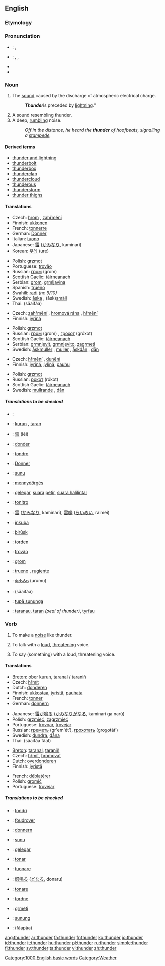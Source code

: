 {{see|thundër}}
==English==

===Etymology===
{{etymon|OE.|þunor}}

===Pronunciation===
*{{italbrac|UK}}: {{IPA|/ˈθʌn.də/}}, {{SAMPA|/"TVnd@/}}
*{{italbrac|US}}: {{enPR|/thŭn'dər/}}, {{IPA|/ˈθʌn.dɚ/}}, {{SAMPA|/"TVnd@`/}}
*{{audio|en-us-thunder.ogg|Audio (US)}}
*{{rhymes|ʌndə(r)}}

===Noun===
{{wikipedia}}
{{en-noun|-}}

# The [[sound]] caused by the discharge of atmospheric electrical charge.
#:'''''Thunder''' ''is preceded by [[lightning]].''
# A sound resembling thunder.
# A deep, [[rumble|rumbling]] noise.
#:''Off in the distance, he heard the '''thunder''' of hoofbeats, signalling a [[stampede]].''

====Derived terms====
*[[thunder and lightning]]<!--figurative sense-->
*[[thunderbolt]]
*[[thunderbox]]
*[[thunderclap]]
*[[thundercloud]]
*[[thunderous]]
*[[thunderstorm]]
*[[thunder thighs]]

====Translations====
{{trans-top|the sound caused by the discharge of atmospheric electrical charge}}
*Czech: [[hrom]] {{m}}, [[zahřmění]] {{n}}
*Finnish: [[ukkonen]]
*French: [[tonnerre]] {{m}}
*German: [[Donner]] {{m}}
*Italian: [[tuono]] {{m}}
*Japanese: [[雷]] ([[かみなり]], kaminarí)
*Korean: [[우레]] (ure)
{{trans-mid}}
*Polish: [[grzmot]] {{m}}
*Portuguese: [[trovão]] {{m}}
*Russian: [[гром]] (grom) {{m}}
*Scottish Gaelic: [[tàirneanach]] {{f}}
*Serbian: [[grom]], [[grmljavina]]
*Spanish: [[trueno]] {{m}}
*Swahili:  [[radi]] ''(nc 9/10)''
*Swedish: [[åska]] {{c}}, (åsk)[[smäll]] {{c}}
*Thai: {{THchar|[[สายฟ้า]]}} (săaifáa)
{{trans-bottom}}

{{trans-top|a sound resembling thunder}}
*Czech: [[zahřmění]] {{n}}, [[hromová rána]] {{f}}, [[hřmění]] {{n}}
*Finnish: [[jyrinä]]
{{trans-mid}}
*Polish: [[grzmot]] {{m}}
*Russian: [[гром]] (grom) {{m}}, [[грохот]] (gróxot) {{m}}
*Scottish Gaelic: [[tàirneanach]] {{f}}
*Serbian: [[grmnjevit]], [[grmnjevito]], [[zagrmeti]]
*Swedish: [[åskmuller]] {{n}}, [[muller]] {{n}}, [[åskdån]] {{n}}, [[dån]] {{n}}
{{trans-bottom}}

{{trans-top|a deep, rumbling noise}}
*Czech: [[hřmění]] {{n}}, [[dunění]] {{n}}
*Finnish: [[jyrinä]], [[jylinä]], [[pauhu]]
{{trans-mid}}
*Polish: [[grzmot]] {{m}}
*Russian: [[рокот]] (rókot) {{m}}
*Scottish Gaelic: [[tàirneanach]] {{f}}
*Swedish: [[mullrande]] {{n}}, [[dån]] {{n}}
{{trans-bottom}}

=====Translations to be checked=====
{{checktrans}}
*{{ttbc|Arabic}}: {{ARchar|[[رعد]]}} {{IPAchar|(raʕd)}} {{m}}
*{{ttbc|Breton}}: [[kurun]] {{f}}, [[taran]] {{m}}
*{{ttbc|Chinese}}: [[雷]] (léi)
*{{ttbc|Dutch}}: [[donder]] {{m}}
*{{ttbc|Esperanto}}: [[tondro]]
*{{ttbc|German}}: [[Donner]] {{m}}
*{{ttbc|Guaraní}}: [[sunu]]
*{{ttbc|Hungarian}}: [[mennydörgés]]
*{{ttbc|Indonesian}}: [[gelegar]], [[suara]] [[petir]], [[suara halilintar]]
*{{ttbc|Interlingua}}: [[tonitro]]
*{{ttbc|Japanese}}: [[雷]] ([[かみなり]], kaminarí), [[雷鳴]] ([[らいめい]], raimei)
*{{ttbc|Kinyarwanda}}: [[inkuba]]
*{{ttbc|Kurdish}}: [[birûsk]] {{f}}
*{{ttbc|Norwegian}}: [[torden]]
*{{ttbc|Portuguese}}: [[trovão]] {{m}}
*{{ttbc|Slovene}}: [[grom]] {{m}}
*{{ttbc|Spanish}}: [[trueno]] {{m}}, [[rugiente]] {{m}}
*{{ttbc|Telugu}}: [[ఉరుము]] (urumu)
*{{ttbc|Thai}}: {{THchar|[[สายฟ้า]]}} (săaifáa)
*{{ttbc|Tupinambá}}: [[tupã sununga]]
*{{ttbc|Welsh}}: [[taranau]], [[taran]] ''(peal of thunder)'', [[tyrfau]]

===Verb===
{{en-verb}}

#{{context|intransitive}} To make a [[noise]] like thunder.
#{{context|intransitive}} To talk with a [[loud]], [[threatening]] voice.
#{{context|transitive}} To say (something) with a loud, threatening voice.

====Translations====
{{trans-top|to make a noise like thunder}}
*[[Breton]]: [[ober]] [[kurun]], [[taranal]] / [[taraniñ]]
*Czech: [[hřmít]]
*Dutch: [[donderen]]
*Finnish: [[ukkostaa]], [[jyristä]], [[pauhata]]
*French: [[tonner]]
*German: [[donnern]]
{{trans-mid}}
*Japanese: [[雷が鳴る]] ([[かみなり]]が[[なる]], kaminarí ga narú)
*Polish: [[grzmieć]], [[zagrzmieć]]
*Portuguese: [[trovoar]], [[trovejar]]
*Russian: [[греметь]] (gr'em'ét’), [[грохотать]] (groχotát’)
*Swedish: [[dundra]], [[dåna]]
*Thai: {{THchar|[[สายฟ้าฟาด]]}} (săaifáa fâat)
{{trans-bottom}}

{{trans-top|to talk with a loud, threatening voice}}
*[[Breton]]: [[taranal]], [[taraniñ]]
*Czech: [[hřmít]], [[hromovat]]
*Dutch: [[overdonderen]]
*Finnish: [[jyristä]]
{{trans-mid}}
*French: [[déblatérer]]
*Polish: [[gromić]]
*Portuguese: [[trovejar]]
{{trans-bottom}}

{{trans-top|transitive: say (something) with a loud, threatening voice}}
{{trans-mid}}
{{trans-bottom}}

=====Translations to be checked=====
{{checktrans}}
*{{ttbc|Esperanto}}: [[tondri]]
*{{ttbc|French}}: [[foudroyer]]
*{{ttbc|German}}: [[donnern]]
*{{ttbc|Guaraní}}: [[sunu]]
*{{ttbc|Indonesian}}: [[gelegar]]
*{{ttbc|Interlingua}}: [[tonar]]
*{{ttbc|Italian}}: [[tuonare]]
*{{ttbc|Japanese}}: [[怒鳴る]] ([[どなる]], donaru)
*{{ttbc|Latin}}: [[tonare]]
*{{ttbc|Norwegian}}: [[tordne]]
*{{ttbc|Slovene}}: [[grmeti]]
*{{ttbc|Tupinambá}}: [[sunung]]
*{{ttbc|Thai}}: {{THchar|[[ฟ้าผ่า]]}} (fáapàa)

[[Category:1000 English basic words]]
[[Category:Weather]]

[[ang:thunder]]
[[ar:thunder]]
[[fa:thunder]]
[[fr:thunder]]
[[ko:thunder]]
[[io:thunder]]
[[id:thunder]]
[[it:thunder]]
[[hu:thunder]]
[[pl:thunder]]
[[ru:thunder]]
[[simple:thunder]]
[[fi:thunder]]
[[sv:thunder]]
[[ta:thunder]]
[[vi:thunder]]
[[zh:thunder]]
